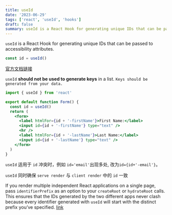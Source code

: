 ```yaml
---
title: useId
date: '2023-06-29'
tags: ['react', 'useId', 'hooks']
draft: false
summary: useId is a React Hook for generating unique IDs that can be passed to accessibility attributes.
---
```


`useId` is a React Hook for generating unique IDs that can be passed to accessibility attributes.

```jsx
const id = useId()
```

[官方文档链接](https://react.dev/reference/react/useId)

`useId` **should not be used to generate keys** in a list. `Keys should be generated from your data.`

```jsx
import { useId } from 'react'

export default function Form() {
  const id = useId()
  return (
    <form>
      <label htmlFor={id + '-firstName'}>First Name:</label>
      <input id={id + '-firstName'} type="text" />
      <hr />
      <label htmlFor={id + '-lastName'}>Last Name:</label>
      <input id={id + '-lastName'} type="text" />
    </form>
  )
}
```

`useId` 适用于 `id` 冲突时，例如 `id='email'`出现多处, 改为`id={id+'-email'}`。

`useId` 同时确保 `serve render` 与 `client render` 中的 `id` 一致

If you render multiple independent React applications on a single page, pass `identifierPrefix` as an option to your `createRoot` or `hydrateRoot` calls. This ensures that the IDs generated by the two different apps never clash because every identifier generated with `useId` will start with the distinct prefix you’ve specified. [link](https://react.dev/reference/react/useId#specifying-a-shared-prefix-for-all-generated-ids)
